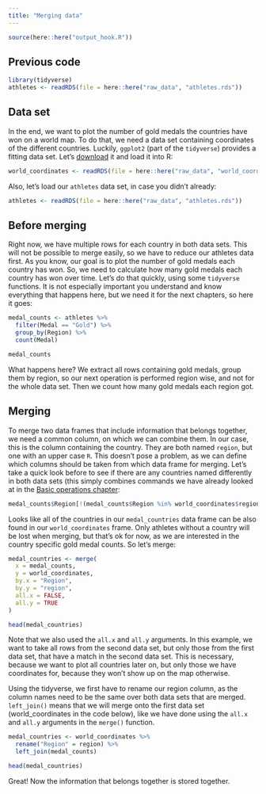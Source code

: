 ```yaml
---
title: "Merging data"
---
```


```r
source(here::here("output_hook.R"))
```

::: {.callout-caution icon="false" collapse="true"}
## Previous code

```r
library(tidyverse)
athletes <- readRDS(file = here::here("raw_data", "athletes.rds"))
```
:::

## Data set

In the end, we want to plot the number of gold medals the countries have won on a world map. To do that, we need a data set containing coordinates of the different countries. Luckily, `ggplot2` (part of the `tidyverse`) provides a fitting data set. Let's [download](https://github.com/nickhaf/r_tutorial/tree/main/raw_data) it and load it into R:

```r
world_coordinates <- readRDS(file = here::here("raw_data", "world_coordinates.rds"))
```

Also, let's load our `athletes` data set, in case you didn't already:

```r
athletes <- readRDS(file = here::here("raw_data", "athletes.rds"))
```

## Before merging

Right now, we have multiple rows for each country in both data sets. This will not be possible to merge easily, so we have to reduce our athletes data first. As you know, our goal is to plot the number of gold medals each country has won. So, we need to calculate how many gold medals each country has won over time. Let's do that quickly, using some `tidyverse` functions. It is not especially important you understand and know everything that happens here, but we need it for the next chapters, so here it goes:

::: tidy
```r
medal_counts <- athletes %>%
  filter(Medal == "Gold") %>%
  group_by(Region) %>%
  count(Medal) 

medal_counts
```
:::

What happens here? We extract all rows containing gold medals, group them by region, so our next operation is performed region wise, and not for the whole data set. Then we count how many gold medals each region got.

## Merging

To merge two data frames that include information that belongs together, we need a common column, on which we can combine them. In our case, this is the column containing the country. They are both named `region`, but one with an upper case `R`. This doesn't pose a problem, as we can define which columns should be taken from which data frame for merging. Let's take a quick look before to see if there are any countries named differently in both data sets (this simply combines commands we have already looked at in the [Basic operations chapter](https://nickhaf.github.io/r_tutorial/qmd/basics/basics.html#comparisons-and-logical-operators):

```r
medal_counts$Region[!(medal_counts$Region %in% world_coordinates$region)]
```

Looks like all of the countries in our `medal_countries` data frame can be also found in our `world_coordinates` frame. Only athletes without a country will be lost when merging, but that's ok for now, as we are interested in the country specific gold medal counts. So let's merge:

```r
medal_countries <- merge(
  x = medal_counts,
  y = world_coordinates,
  by.x = "Region",
  by.y = "region",
  all.x = FALSE,
  all.y = TRUE
)

head(medal_countries)

```

Note that we also used the `all.x` and `all.y` arguments. In this example, we want to take all rows from the second data set, but only those from the first data set, that have a match in the second data set. This is necessary, because we want to plot all countries later on, but only those we have coordinates for, because they won't show up on the map otherwise.

Using the tidyverse, we first have to rename our region column, as the column names need to be the same over both data sets that are merged. `left_join()` means that we will merge onto the first data set (world_coordinates in the code below), like we have done using the `all.x` and `all.y` arguments in the `merge()` function.

::: tidy
```r
medal_countries <- world_coordinates %>%
  rename("Region" = region) %>%
  left_join(medal_counts)

head(medal_countries)
```
:::

Great! Now the information that belongs together is stored together.

